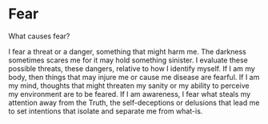 # Fear

What causes fear?

I fear a threat or a danger, something that might harm me. The darkness sometimes scares me for it may hold something sinister. I evaluate these possible threats, these dangers, relative to how I identify myself. If I am my body, then things that may injure me or cause me disease are fearful. If I am my mind, thoughts that might threaten my sanity or my ability to perceive my environment are to be feared. If I am awareness, I fear what steals my attention away from the Truth, the self-deceptions or delusions that lead me to set intentions that isolate and separate me from what-is.
